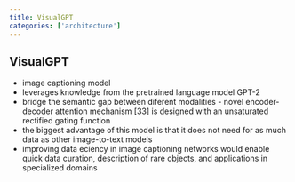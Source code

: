 ```yaml
---
title: VisualGPT
categories: ['architecture']
---
```


## VisualGPT
- image captioning model
- leverages knowledge from the pretrained language model GPT-2
- bridge the semantic gap between diferent modalities - novel encoder-decoder attention mechanism [33] is designed with an unsaturated
rectified gating function
- the biggest advantage of this model is that it does not need for as much data as other image-to-text models
- improving data eciency in image captioning networks would enable quick data curation, description of rare objects, and applications in specialized domains



